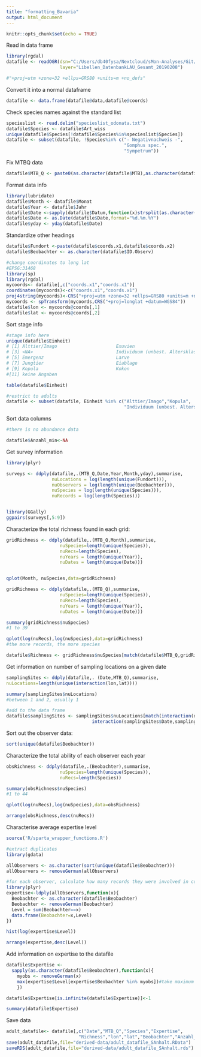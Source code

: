 ```yaml
---
title: "formatting_Bavaria"
output: html_document
---
```


```r

knitr::opts_chunk$set(echo = TRUE)

```

Read in data frame

```r
library(rgdal)
datafile <- readOGR(dsn="C:/Users/db40fysa/Nextcloud/sMon-Analyses/Git/sMon-insects/raw-data/Saschen-Anhalt/Libellen_DatenbankLAU_Gesamt_20190208",
                    layer="Libellen_DatenbankLAU_Gesamt_20190208")

#"+proj=utm +zone=32 +ellps=GRS80 +units=m +no_defs"
```

Convert it into a normal dataframe

```r
datafile <- data.frame(datafile@data,datafile@coords)

```


Check species names against the standard list

```r
specieslist <- read.delim("specieslist_odonata.txt")
datafile$Species <- datafile$Art_wiss
unique(datafile$Species[!datafile$Species%in%specieslist$Species])
datafile <- subset(datafile, !Species%in% c("- Negativnachweis -",
                                            "Gomphus spec.",
                                            "Sympetrum"))
```
Fix MTBQ data

```r

datafile$MTB_Q <- paste0(as.character(datafile$MTB),as.character(datafile$MTBQ))

```

Format data info

```r
library(lubridate)
datafile$Month <- datafile$Monat
datafile$Year <- datafile$Jahr
datafile$Date <-sapply(datafile$Datum,function(x)strsplit(as.character(x)," ")[[1]][1])
datafile$Date <- as.Date(datafile$Date,format="%d.%m.%Y")
datafile$yday <- yday(datafile$Date)

```

Standardize other headings

```r

datafile$Fundort <-paste(datafile$coords.x1,datafile$coords.x2)
datafile$Beobachter <- as.character(datafile$ID.Observ) 

#change coordinates to long lat
#EPSG:31468
library(sp)
library(rgdal)
mycoords<- datafile[,c("coords.x1","coords.x1")]
coordinates(mycoords)<-c("coords.x1","coords.x1")
proj4string(mycoords)<-CRS("+proj=utm +zone=32 +ellps=GRS80 +units=m +no_defs")
mycoords <- spTransform(mycoords,CRS("+proj=longlat +datum=WGS84"))
datafile$lon <- mycoords@coords[,1]
datafile$lat <- mycoords@coords[,2]

```


Sort stage info
```r

#stage info here
unique(datafile$Einheit)
# [1] Alttier/Imago                      Exuvien                           
# [3] <NA>                               Individuum (unbest. Altersklassen)
# [5] Emergenz                           Larve                             
# [7] Jungtier                           Eiablage                          
# [9] Kopula                             Kokon                             
#[11] keine Angaben 

table(datafile$Einheit)

#restrict to adults
datafile <- subset(datafile, Einheit %in% c("Alttier/Imago","Kopula",
                                            "Individuum (unbest. Altersklassen)"))

```


Sort data columns

```r
#there is no abundance data

datafile$Anzahl_min<-NA

```

Get survey information

```r

library(plyr)

surveys <- ddply(datafile,.(MTB_Q,Date,Year,Month,yday),summarise,
                 nuLocations = log(length(unique(Fundort))),
                 nuObservers = log(length(unique(Beobachter))),
                 nuSpecies = log(length(unique(Species))),
                 nuRecords = log(length(Species)))


library(GGally)
ggpairs(surveys[,5:9])


```

Characterize the total richness found in each grid:

```r


gridRichness <- ddply(datafile,.(MTB_Q,Month),summarise,
                    nuSpecies=length(unique(Species)),
                    nuRecs=length(Species),
                    nuYears = length(unique(Year)),
                    nuDates = length(unique(Date)))


qplot(Month, nuSpecies,data=gridRichness)

gridRichness <- ddply(datafile,.(MTB_Q),summarise,
                    nuSpecies=length(unique(Species)),
                    nuRecs=length(Species),
                    nuYears = length(unique(Year)),
                    nuDates = length(unique(Date)))

summary(gridRichness$nuSpecies)
#1 to 39

qplot(log(nuRecs),log(nuSpecies),data=gridRichness)
#the more records, the more species

datafile$Richness <- gridRichness$nuSpecies[match(datafile$MTB_Q,gridRichness$MTB_Q)]

```


Get information on number of sampling locations on a given date

```r

samplingSites <- ddply(datafile,. (Date,MTB_Q),summarise,
nuLocations=length(unique(interaction(lon,lat))))

summary(samplingSites$nuLocations)
#between 1 and 2, usually 1

#add to the data frame
datafile$samplingSites <- samplingSites$nuLocations[match(interaction(datafile$Date,datafile$MTB_Q),
                                interaction(samplingSites$Date,samplingSites$MTB_Q))]

```

Sort out the observer data:

```r

sort(unique(datafile$Beobachter))

```

Characterize the total ability of each observer each year

```r

obsRichness <- ddply(datafile,.(Beobachter),summarise,
                    nuSpecies=length(unique(Species)),
                    nuRecs=length(Species))

summary(obsRichness$nuSpecies)
#1 to 44

qplot(log(nuRecs),log(nuSpecies),data=obsRichness)

arrange(obsRichness,desc(nuRecs))

```

Characterise average expertise level

```r

source('R/sparta_wrapper_functions.R')

#extract duplicates
library(gdata)

allObservers <- as.character(sort(unique(datafile$Beobachter)))
allObservers <- removeGerman(allObservers)

#for each observer, calculate how many records they were involved in collecting
library(plyr)
expertise<-ldply(allObservers,function(x){
  Beobachter <- as.character(datafile$Beobachter)
  Beobachter <- removeGerman(Beobachter)
  Level = sum(Beobachter==x)
  data.frame(Beobachter=x,Level)
})

hist(log(expertise$Level))  

arrange(expertise,desc(Level))

```

Add information on expertise to the datafile

```r

datafile$Expertise <-
  sapply(as.character(datafile$Beobachter),function(x){
    myobs <- removeGerman(x)
    max(expertise$Level[expertise$Beobachter %in% myobs])#take maximum level when there is a group of observers
    })

datafile$Expertise[is.infinite(datafile$Expertise)]<-1

summary(datafile$Expertise)

```


Save data

```r

adult_datafile<- datafile[,c("Date","MTB_Q","Species","Expertise",
                           "Richness","lon","lat","Beobachter","Anzahl_min")]
save(adult_datafile,file="derived-data/adult_datafile_SAnhalt.RData")
saveRDS(adult_datafile,file="derived-data/adult_datafile_SAnhalt.rds")

```

